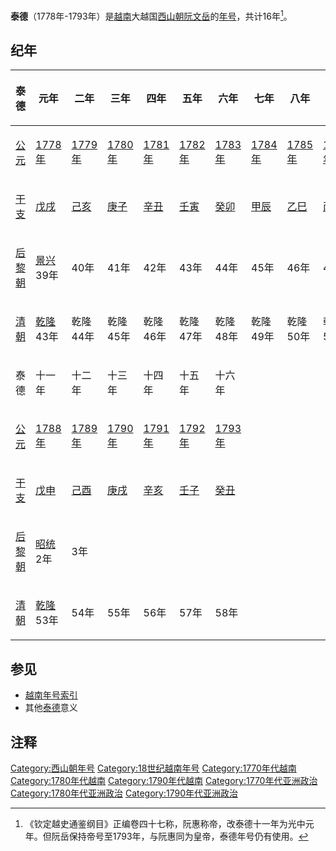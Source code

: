 {{Eranamebox|年号=泰德
|起讫时间= [[1778年|1778年]]－[[1793年|1793年]]
|政权= [[西山朝|西山朝]]
|帝王=[[阮文岳|阮文岳]]
|历时= 16年
|timeline=
|说明=
}}
'''泰德'''（1778年-1793年）是[[越南|越南]]大越国[[西山朝|西山朝]][[阮文岳|阮文岳]]的[[年号|年号]]，共计16年<ref>《钦定越史通鉴纲目》正编卷四十七称，阮惠称帝，改泰德十一年为光中元年。但阮岳保持帝号至1793年，与阮惠同为皇帝，泰德年号仍有使用。</ref>。

==纪年==

{| class="wikitable"  style="text-align:center"
!泰德||元年||二年||三年||四年||五年||六年||七年||八年||九年||十年
|-
![[公元纪年|公元]]
|[[1778年|1778年]]||[[1779年|1779年]]||[[1780年|1780年]]||[[1781年|1781年]]||[[1782年|1782年]]||[[1783年|1783年]]||[[1784年|1784年]]||[[1785年|1785年]]||[[1786年|1786年]]||[[1787年|1787年]]
|-
![[干支纪年|干支]]
|[[戊戌|戊戌]]||[[己亥|己亥]]||[[庚子|庚子]]||[[辛丑|辛丑]]||[[壬寅|壬寅]]||[[癸卯|癸卯]]||[[甲辰|甲辰]]||[[乙巳|乙巳]]||[[丙午|丙午]]||[[丁未|丁未]]
|-
![[后黎朝|后黎朝]]
|[[景兴|景兴]]39年||40年||41年||42年||43年||44年||45年||46年||47年||[[昭统|昭统]]元年
|-
![[清朝|清朝]]
|[[乾隆|乾隆]]43年||乾隆44年||乾隆45年||乾隆46年||乾隆47年||乾隆48年||乾隆49年||乾隆50年||乾隆51年||乾隆52年
|-
!泰德||十一年||十二年||十三年||十四年||十五年||十六年
|-
![[公元纪年|公元]]
|[[1788年|1788年]]||[[1789年|1789年]]||[[1790年|1790年]]||[[1791年|1791年]]||[[1792年|1792年]]||[[1793年|1793年]]
|-
![[干支纪年|干支]]
|[[戊申|戊申]]||[[己酉|己酉]]||[[庚戌|庚戌]]||[[辛亥|辛亥]]||[[壬子|壬子]]||[[癸丑|癸丑]]
|-
![[后黎朝|后黎朝]]
|[[昭统|昭统]]2年||3年
|-
![[清朝|清朝]]
|[[乾隆|乾隆]]53年||54年||55年||56年||57年||58年
|}

==参见==
*[[越南年号索引|越南年号索引]]
*其他[[泰德|泰德]]意义

==注释==

{{Reflist|2}}

{{年号|[[后黎朝|后黎朝]]：[[景兴|景兴]]|[[越南年号索引|越南西山朝年号]]|[[光中|光中]]}}
{{越南年號}}
[[Category:西山朝年号|Category:西山朝年号]]
[[Category:18世纪越南年号|Category:18世纪越南年号]]
[[Category:1770年代越南|Category:1770年代越南]]
[[Category:1780年代越南|Category:1780年代越南]]
[[Category:1790年代越南|Category:1790年代越南]]
[[Category:1770年代亚洲政治|Category:1770年代亚洲政治]]
[[Category:1780年代亚洲政治|Category:1780年代亚洲政治]]
[[Category:1790年代亚洲政治|Category:1790年代亚洲政治]]